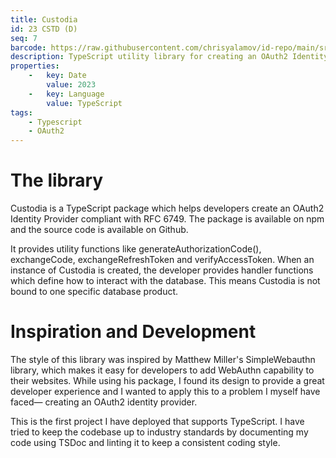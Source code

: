 ```yaml
---
title: Custodia
id: 23 CSTD (D)
seq: 7
barcode: https://raw.githubusercontent.com/chrisyalamov/id-repo/main/src/projects/2023-custodia/barcode.jpg
description: TypeScript utility library for creating an OAuth2 Identity Provider.
properties:
    -   key: Date
        value: 2023
    -   key: Language
        value: TypeScript
tags:
    - Typescript
    - OAuth2
---
```


# The library
Custodia is a TypeScript package which helps developers create an OAuth2 Identity Provider compliant with RFC 6749. The package is available on npm and the source code is available on Github.

It provides utility functions like generateAuthorizationCode(), exchangeCode, exchangeRefreshToken and verifyAccessToken. When an instance of Custodia is created, the developer provides handler functions which define how to interact with the database. This means Custodia is not bound to one specific database product.

# Inspiration and Development
The style of this library was inspired by Matthew Miller's SimpleWebauthn library, which makes it easy for developers to add WebAuthn capability to their websites. While using his package, I found its design to provide a great developer experience and I wanted to apply this to a problem I myself have faced— creating an OAuth2 identity provider.

This is the first project I have deployed that supports TypeScript. I have tried to keep the codebase up to industry standards by documenting my code using TSDoc and linting it to keep a consistent coding style.
